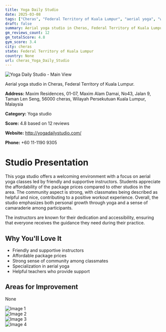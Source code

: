 ```yaml
---
title: Yoga Daily Studio
date: 2025-03-08
tags: ["Cheras", "Federal Territory of Kuala Lumpur", "aerial yoga", "welcoming atmosphere", "affordable", "cheras"]  
draft: false
summary: Aerial yoga studio in Cheras, Federal Territory of Kuala Lumpur.
gm_reviews_count: 12
gm_totalScore: 4.8
gym_score: 3.4
city: cheras
state: Federal Territory of Kuala Lumpur
country: None
url: cheras_Yoga_Daily_Studio
---
```


<div className="aspect-[16/9] relative my-8">
  <img 
    src="https://lh5.googleusercontent.com/p/AF1QipMhq63AGrHBnQi38vO7MxT8PqACcs8xTl6P9c78=w1920-h1080-k-no"
    alt="Yoga Daily Studio - Main View"
    className="object-cover absolute inset-0 w-full h-full rounded-lg"
  />
</div>

Aerial yoga studio in Cheras, Federal Territory of Kuala Lumpur.

**Address:** Maxim Residences, 01-07, Maxim Alam Damai, No43, Jalan 9, Taman Len Seng, 56000 cheras, Wilayah Persekutuan Kuala Lumpur, Malaysia

**Category:** Yoga studio

**Score:** 4.8 based on 12 reviews

**Website:** http://yogadailystudio.com/

**Phone:** +60 11-1190 9305

# Studio Presentation

This yoga studio offers a welcoming environment with a focus on aerial yoga classes led by friendly and supportive instructors. Students appreciate the affordability of the package prices compared to other studios in the area. The community aspect is strong, with classmates being described as helpful and nice, contributing to a positive workout experience. Overall, the studio emphasizes both personal growth through yoga and a sense of camaraderie among participants.

The instructors are known for their dedication and accessibility, ensuring that everyone receives the guidance they need during their practice.

## Why You'll Love It

- Friendly and supportive instructors
- Affordable package prices
- Strong sense of community among classmates
- Specialization in aerial yoga
- Helpful teachers who provide support

## Areas for Improvement

None

<div className="grid grid-cols-1 xl:grid-cols-2 gap-4 my-8">
<div className="aspect-[4/3] relative"><img src="https://lh5.googleusercontent.com/p/AF1QipNNK7NYPUzdX3zN4dvDoskeV6BpN22lGQmE-QbI=w1920-h1080-k-no" alt="Image 1" className="object-cover absolute inset-0 w-full h-full rounded-lg" /></div>
<div className="aspect-[4/3] relative"><img src="https://lh5.googleusercontent.com/p/AF1QipMb4HuXoNt4fEpcsT4f5eD0yOqqM6rYKWl-VgZ_=w1920-h1080-k-no" alt="Image 2" className="object-cover absolute inset-0 w-full h-full rounded-lg" /></div>
<div className="aspect-[4/3] relative"><img src="https://lh5.googleusercontent.com/p/AF1QipP7yqHZrLalBYSe1anuzFAldgfbqAy6J1FoAdrp=w1920-h1080-k-no" alt="Image 3" className="object-cover absolute inset-0 w-full h-full rounded-lg" /></div>
<div className="aspect-[4/3] relative"><img src="https://lh5.googleusercontent.com/p/AF1QipO-5DJjRqgIc2wjcQO7OtWVZ0076AQ0I2wLLHn7=w1920-h1080-k-no" alt="Image 4" className="object-cover absolute inset-0 w-full h-full rounded-lg" /></div>
</div>